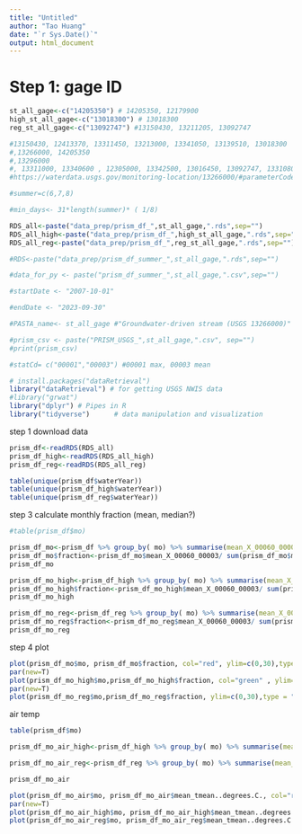 ```yaml
---
title: "Untitled"
author: "Tao Huang"
date: "`r Sys.Date()`"
output: html_document
---
```


# Step 1: gage ID
```r
st_all_gage<-c("14205350") # 14205350, 12179900
high_st_all_gage<-c("13018300") # 13018300
reg_st_all_gage<-c("13092747") #13150430, 13211205, 13092747

#13150430, 12413370, 13311450, 13213000, 13341050, 13139510, 13018300
#,13266000, 14205350
#,13296000
#, 13311000, 13340600 , 12305000, 13342500, 13016450, 13092747, 13310800, 13192200,13317660, 12322000, 13341000 (no Q)
#https://waterdata.usgs.gov/monitoring-location/13266000/#parameterCode=00065&period=P7D&showMedian=false

#summer=c(6,7,8)

#min_days<- 31*length(summer)* ( 1/8)

RDS_all<-paste("data_prep/prism_df_",st_all_gage,".rds",sep="")
RDS_all_high<-paste("data_prep/prism_df_",high_st_all_gage,".rds",sep="")
RDS_all_reg<-paste("data_prep/prism_df_",reg_st_all_gage,".rds",sep="")

#RDS<-paste("data_prep/prism_df_summer_",st_all_gage,".rds",sep="")

#data_for_py <- paste("prism_df_summer_",st_all_gage,".csv",sep="")

#startDate <- "2007-10-01"

#endDate <- "2023-09-30"

#PASTA_name<- st_all_gage #"Groundwater-driven stream (USGS 13266000)"

#prism_csv <- paste("PRISM_USGS_",st_all_gage,".csv", sep="")
#print(prism_csv)

#statCd= c("00001","00003") #00001 max, 00003 mean

```

```r
# install.packages("dataRetrieval")
library("dataRetrieval") # for getting USGS NWIS data
#library("grwat")
library("dplyr") # Pipes in R
library("tidyverse")      # data manipulation and visualization
```

step 1 download data
```r
prism_df<-readRDS(RDS_all)
prism_df_high<-readRDS(RDS_all_high)
prism_df_reg<-readRDS(RDS_all_reg)

table(unique(prism_df$waterYear))
table(unique(prism_df_high$waterYear))
table(unique(prism_df_reg$waterYear))
```

step 3 calculate monthly fraction (mean, median?)
```r
#table(prism_df$mo)

prism_df_mo<-prism_df %>% group_by( mo) %>% summarise(mean_X_00060_00003 = median( X_00060_00003))
prism_df_mo$fraction<-prism_df_mo$mean_X_00060_00003/ sum(prism_df_mo$mean_X_00060_00003)*100
prism_df_mo

prism_df_mo_high<-prism_df_high %>% group_by( mo) %>% summarise(mean_X_00060_00003 = median( X_00060_00003))
prism_df_mo_high$fraction<-prism_df_mo_high$mean_X_00060_00003/ sum(prism_df_mo_high$mean_X_00060_00003)*100
prism_df_mo_high

prism_df_mo_reg<-prism_df_reg %>% group_by( mo) %>% summarise(mean_X_00060_00003 = median( X_00060_00003))
prism_df_mo_reg$fraction<-prism_df_mo_reg$mean_X_00060_00003/ sum(prism_df_mo_reg$mean_X_00060_00003)*100
prism_df_mo_reg
```

step 4 plot
```r
plot(prism_df_mo$mo, prism_df_mo$fraction, col="red", ylim=c(0,30),type = "l")
par(new=T)
plot(prism_df_mo_high$mo,prism_df_mo_high$fraction, col="green" , ylim=c(0,30),type = "l")
par(new=T)
plot(prism_df_mo_reg$mo,prism_df_mo_reg$fraction, ylim=c(0,30),type = "l")
```
air temp
```r
table(prism_df$mo)

prism_df_mo_air_high<-prism_df_high %>% group_by( mo) %>% summarise(mean_tmean..degrees.C. = mean(tmean..degrees.C.  ))

prism_df_mo_air_reg<-prism_df_reg %>% group_by( mo) %>% summarise(mean_tmean..degrees.C. = mean(tmean..degrees.C.  ))

prism_df_mo_air
```

```r
plot(prism_df_mo_air$mo, prism_df_mo_air$mean_tmean..degrees.C., col="red", ylim=c(-10,25),type = "l")
par(new=T)
plot(prism_df_mo_air_high$mo, prism_df_mo_air_high$mean_tmean..degrees.C., col="green" , ylim=c(-10,25),type = "l")
plot(prism_df_mo_air_reg$mo, prism_df_mo_air_reg$mean_tmean..degrees.C.)
```

```r

```

